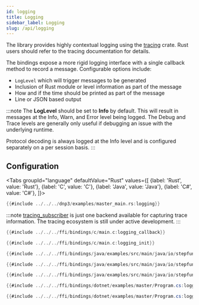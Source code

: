 ```yaml
---
id: logging
title: Logging
sidebar_label: Logging
slug: /api/logging
---
```



The library provides highly contextual logging using the [tracing](https://crates.io/crates/tracing) crate. Rust users should refer to the
tracing documentation for details.

The bindings expose a more rigid logging interface with a single callback method to record a message. Configurable options include:

* `LogLevel` which will trigger messages to be generated
* Inclusion of Rust module or level information as part of the message
* How and if the time should be printed as part of the message
* Line or JSON based output

:::note
The **LogLevel** should be set to **Info** by default. This will result in messages at the Info, Warn, and
Error level being logged. The Debug and Trace levels are generally only useful if debugging an issue with the underlying runtime.

Protocol decoding is always logged at the Info level and is configured separately on a per session basis.
:::

## Configuration

<Tabs
groupId="language"
defaultValue="Rust"
values={[
{label: 'Rust', value: 'Rust'},
{label: 'C', value: 'C'},
{label: 'Java', value: 'Java'},
{label: 'C#', value: 'C#'},
]}>
<TabItem value="Rust">

```rust
{{#include ../../../dnp3/examples/master_main.rs:logging}}
```
:::note
[tracing_subscriber](https://crates.io/crates/tracing-subscriber) is just one backend available for capturing trace information. The tracing ecosystem
is still under active development.
:::


</TabItem>
<TabItem value="C">

```c
{{#include ../../../ffi/bindings/c/main.c:logging_callback}}

{{#include ../../../ffi/bindings/c/main.c:logging_init}}
```

</TabItem>
<TabItem value="Java">

```java
{{#include ../../../ffi/bindings/java/examples/src/main/java/io/stepfunc/dnp3rs/examples/MasterExample.java:logging_interface}}

{{#include ../../../ffi/bindings/java/examples/src/main/java/io/stepfunc/dnp3rs/examples/MasterExample.java:logging_config}}

{{#include ../../../ffi/bindings/java/examples/src/main/java/io/stepfunc/dnp3rs/examples/MasterExample.java:logging_init}}
```

</TabItem>
<TabItem value="C#">

```csharp
{{#include ../../../ffi/bindings/dotnet/examples/master/Program.cs:logging_interface}}

{{#include ../../../ffi/bindings/dotnet/examples/master/Program.cs:logging_init}}
```

</TabItem>
</Tabs>
